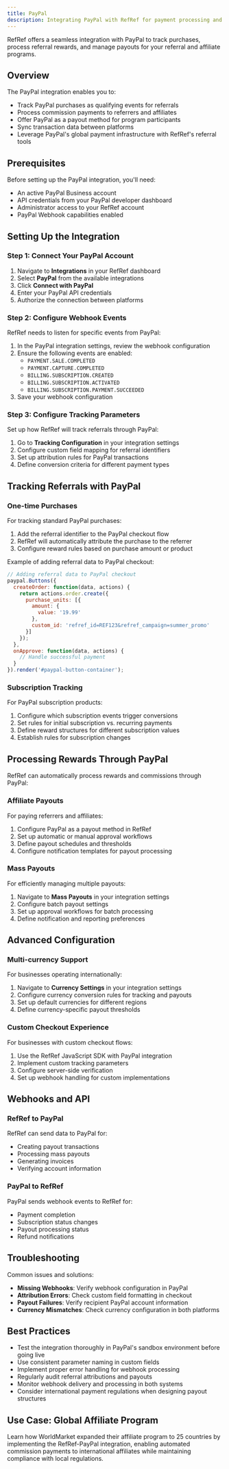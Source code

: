 ```yaml
---
title: PayPal
description: Integrating PayPal with RefRef for payment processing and referral rewards
---
```

RefRef offers a seamless integration with PayPal to track purchases, process referral rewards, and manage payouts for your referral and affiliate programs.

## Overview

The PayPal integration enables you to:

- Track PayPal purchases as qualifying events for referrals
- Process commission payments to referrers and affiliates
- Offer PayPal as a payout method for program participants
- Sync transaction data between platforms
- Leverage PayPal's global payment infrastructure with RefRef's referral tools

## Prerequisites

Before setting up the PayPal integration, you'll need:

- An active PayPal Business account
- API credentials from your PayPal developer dashboard
- Administrator access to your RefRef account
- PayPal Webhook capabilities enabled

## Setting Up the Integration

### Step 1: Connect Your PayPal Account

1. Navigate to **Integrations** in your RefRef dashboard
2. Select **PayPal** from the available integrations
3. Click **Connect with PayPal**
4. Enter your PayPal API credentials
5. Authorize the connection between platforms

### Step 2: Configure Webhook Events

RefRef needs to listen for specific events from PayPal:

1. In the PayPal integration settings, review the webhook configuration
2. Ensure the following events are enabled:
   - `PAYMENT.SALE.COMPLETED`
   - `PAYMENT.CAPTURE.COMPLETED`
   - `BILLING.SUBSCRIPTION.CREATED`
   - `BILLING.SUBSCRIPTION.ACTIVATED`
   - `BILLING.SUBSCRIPTION.PAYMENT.SUCCEEDED`
3. Save your webhook configuration

### Step 3: Configure Tracking Parameters

Set up how RefRef will track referrals through PayPal:

1. Go to **Tracking Configuration** in your integration settings
2. Configure custom field mapping for referral identifiers
3. Set up attribution rules for PayPal transactions
4. Define conversion criteria for different payment types

## Tracking Referrals with PayPal

### One-time Purchases

For tracking standard PayPal purchases:

1. Add the referral identifier to the PayPal checkout flow
2. RefRef will automatically attribute the purchase to the referrer
3. Configure reward rules based on purchase amount or product

Example of adding referral data to PayPal checkout:

```javascript
// Adding referral data to PayPal checkout
paypal.Buttons({
  createOrder: function(data, actions) {
    return actions.order.create({
      purchase_units: [{
        amount: {
          value: '19.99'
        },
        custom_id: 'refref_id=REF123&refref_campaign=summer_promo'
      }]
    });
  },
  onApprove: function(data, actions) {
    // Handle successful payment
  }
}).render('#paypal-button-container');
```

### Subscription Tracking

For PayPal subscription products:

1. Configure which subscription events trigger conversions
2. Set rules for initial subscription vs. recurring payments
3. Define reward structures for different subscription values
4. Establish rules for subscription changes

## Processing Rewards Through PayPal

RefRef can automatically process rewards and commissions through PayPal:

### Affiliate Payouts

For paying referrers and affiliates:

1. Configure PayPal as a payout method in RefRef
2. Set up automatic or manual approval workflows
3. Define payout schedules and thresholds
4. Configure notification templates for payout processing

### Mass Payouts

For efficiently managing multiple payouts:

1. Navigate to **Mass Payouts** in your integration settings
2. Configure batch payout settings
3. Set up approval workflows for batch processing
4. Define notification and reporting preferences

## Advanced Configuration

### Multi-currency Support

For businesses operating internationally:

1. Navigate to **Currency Settings** in your integration settings
2. Configure currency conversion rules for tracking and payouts
3. Set up default currencies for different regions
4. Define currency-specific payout thresholds

### Custom Checkout Experience

For businesses with custom checkout flows:

1. Use the RefRef JavaScript SDK with PayPal integration
2. Implement custom tracking parameters
3. Configure server-side verification
4. Set up webhook handling for custom implementations

## Webhooks and API

### RefRef to PayPal

RefRef can send data to PayPal for:

- Creating payout transactions
- Processing mass payouts
- Generating invoices
- Verifying account information

### PayPal to RefRef

PayPal sends webhook events to RefRef for:

- Payment completion
- Subscription status changes
- Payout processing status
- Refund notifications

## Troubleshooting

Common issues and solutions:

- **Missing Webhooks**: Verify webhook configuration in PayPal
- **Attribution Errors**: Check custom field formatting in checkout
- **Payout Failures**: Verify recipient PayPal account information
- **Currency Mismatches**: Check currency configuration in both platforms

## Best Practices

- Test the integration thoroughly in PayPal's sandbox environment before going live
- Use consistent parameter naming in custom fields
- Implement proper error handling for webhook processing
- Regularly audit referral attributions and payouts
- Monitor webhook delivery and processing in both systems
- Consider international payment regulations when designing payout structures

## Use Case: Global Affiliate Program

Learn how WorldMarket expanded their affiliate program to 25 countries by implementing the RefRef-PayPal integration, enabling automated commission payments to international affiliates while maintaining compliance with local regulations.